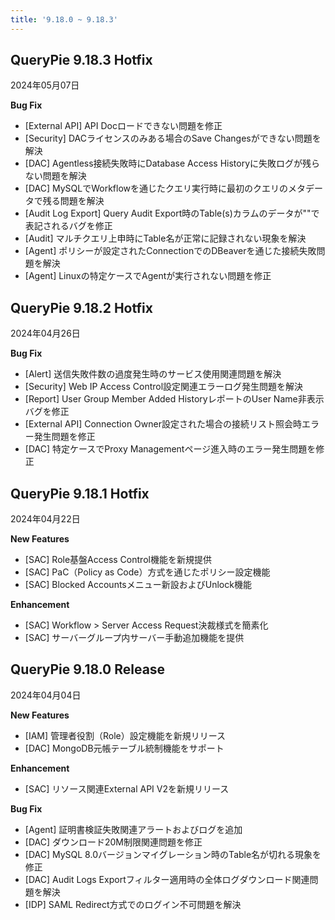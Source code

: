 ```yaml
---
title: '9.18.0 ~ 9.18.3'
---
```


## QueryPie 9.18.3 Hotfix

2024年05月07日


**Bug Fix**

* [External API] API Docロードできない問題を修正
* [Security] DACライセンスのみある場合のSave Changesができない問題を解決
* [DAC] Agentless接続失敗時にDatabase Access Historyに失敗ログが残らない問題を解決
* [DAC] MySQLでWorkflowを通じたクエリ実行時に最初のクエリのメタデータで残る問題を解決
* [Audit Log Export] Query Audit Export時のTable(s)カラムのデータが""で表記されるバグを修正
* [Audit] マルチクエリ上申時にTable名が正常に記録されない現象を解決
* [Agent] ポリシーが設定されたConnectionでのDBeaverを通じた接続失敗問題を解決
* [Agent] Linuxの特定ケースでAgentが実行されない問題を修正


## QueryPie 9.18.2 Hotfix

2024年04月26日


**Bug Fix**

* [Alert] 送信失敗件数の過度発生時のサービス使用関連問題を解決
* [Security] Web IP Access Control設定関連エラーログ発生問題を解決
* [Report] User Group Member Added HistoryレポートのUser Name非表示バグを修正
* [External API] Connection Owner設定された場合の接続リスト照会時エラー発生問題を修正
* [DAC] 特定ケースでProxy Managementページ進入時のエラー発生問題を修正


## QueryPie 9.18.1 Hotfix

2024年04月22日


**New Features**

* [SAC] Role基盤Access Control機能を新規提供
* [SAC] PaC（Policy as Code）方式を通じたポリシー設定機能
* [SAC] Blocked Accountsメニュー新設およびUnlock機能


**Enhancement**

* [SAC] Workflow &gt; Server Access Request決裁様式を簡素化
* [SAC] サーバーグループ内サーバー手動追加機能を提供


## QueryPie 9.18.0 Release

2024年04月04日


**New Features**

* [IAM] 管理者役割（Role）設定機能を新規リリース
* [DAC] MongoDB元帳テーブル統制機能をサポート


**Enhancement**

* [SAC] リソース関連External API V2を新規リリース


**Bug Fix**

* [Agent] 証明書検証失敗関連アラートおよびログを追加
* [DAC] ダウンロード20M制限関連問題を修正
* [DAC] MySQL 8.0バージョンマイグレーション時のTable名が切れる現象を修正
* [DAC] Audit Logs Exportフィルター適用時の全体ログダウンロード関連問題を解決
* [IDP] SAML Redirect方式でのログイン不可問題を解決
